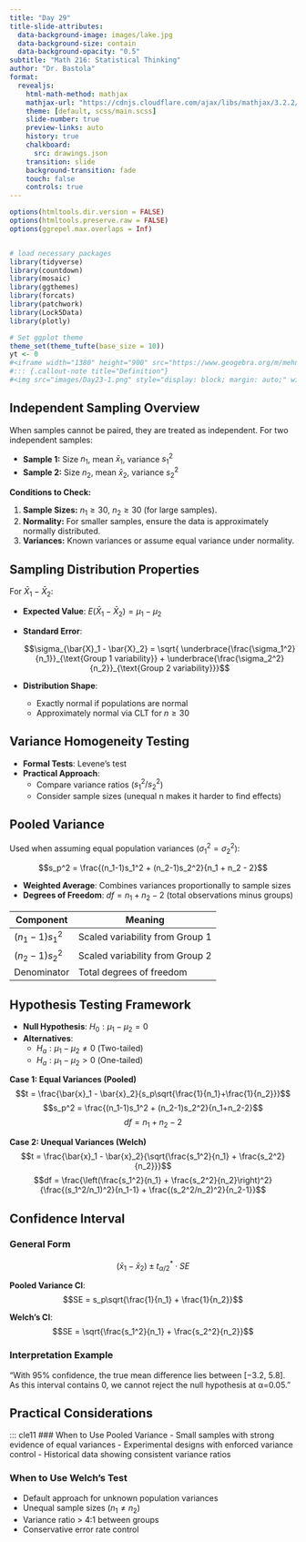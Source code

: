 ```yaml
---
title: "Day 29"
title-slide-attributes:
  data-background-image: images/lake.jpg
  data-background-size: contain
  data-background-opacity: "0.5"
subtitle: "Math 216: Statistical Thinking"
author: "Dr. Bastola"
format:
  revealjs:
    html-math-method: mathjax
    mathjax-url: "https://cdnjs.cloudflare.com/ajax/libs/mathjax/3.2.2/MathJax.js" 
    theme: [default, scss/main.scss]
    slide-number: true
    preview-links: auto
    history: true
    chalkboard: 
      src: drawings.json
    transition: slide
    background-transition: fade    
    touch: false
    controls: true
---
```


```r
options(htmltools.dir.version = FALSE)
options(htmltools.preserve.raw = FALSE)
options(ggrepel.max.overlaps = Inf)


# load necessary packages
library(tidyverse)
library(countdown)
library(mosaic)
library(ggthemes)
library(forcats)
library(patchwork)
library(Lock5Data)
library(plotly)

# Set ggplot theme
theme_set(theme_tufte(base_size = 10))
yt <- 0
#<iframe width="1380" height="900" src="https://www.geogebra.org/m/mehn8u8s"></iframe>
#::: {.callout-note title="Definition"}
#<img src="images/Day23-1.png" style="display: block; margin: auto;" width="80%"  loading="lazy" decoding="async">
```



## Independent Sampling Overview {.font70}

::: cle6
When samples cannot be paired, they are treated as independent. For two independent samples:  

- **Sample 1:** Size $n_1$, mean $\bar{x}_1$, variance $s_1^2$  
- **Sample 2:** Size $n_2$, mean $\bar{x}_2$, variance $s_2^2$  

**Conditions to Check:**  

1. **Sample Sizes:** $n_1 \geq 30$, $n_2 \geq 30$ (for large samples).  
2. **Normality:** For smaller samples, ensure the data is approximately normally distributed.  
3. **Variances:** Known variances or assume equal variance under normality.  
:::


## Sampling Distribution Properties {.font70}

::: cle7

For $\bar{X}_1 - \bar{X}_2$:

- **Expected Value**: $E(\bar{X}_1 - \bar{X}_2) = \mu_1 - \mu_2$
- **Standard Error**:
  
  $$\sigma_{\bar{X}_1 - \bar{X}_2} = \sqrt{
  \underbrace{\frac{\sigma_1^2}{n_1}}_{\text{Group 1 variability}} + 
  \underbrace{\frac{\sigma_2^2}{n_2}}_{\text{Group 2 variability}}}$$
  
- **Distribution Shape**:
  - Exactly normal if populations are normal
  - Approximately normal via CLT for $n \geq 30$
  
:::



## Variance Homogeneity Testing

::: cle6
- **Formal Tests**: Levene's test
- **Practical Approach**:
  - Compare variance ratios ($s_1^2/s_2^2$)
  - Consider sample sizes (unequal n makes it harder to find effects)
:::

## Pooled Variance {.font70}

::: cle12

Used when assuming equal population variances ($\sigma_1^2 = \sigma_2^2$):

$$s_p^2 = \frac{(n_1-1)s_1^2 + (n_2-1)s_2^2}{n_1 + n_2 - 2}$$

- **Weighted Average**: Combines variances proportionally to sample sizes
- **Degrees of Freedom**: $df = n_1 + n_2 - 2$ (total observations minus groups)

| Component | Meaning |
|-----------|---------|
| $(n_1-1)s_1^2$ | Scaled variability from Group 1 |
| $(n_2-1)s_2^2$ | Scaled variability from Group 2 |
| Denominator | Total degrees of freedom |
:::

## Hypothesis Testing Framework {.font60}

::: cle8
- **Null Hypothesis**: $H_0: \mu_1 - \mu_2 = 0$
- **Alternatives**:
  - $H_a: \mu_1 - \mu_2 \neq 0$ (Two-tailed)
  - $H_a: \mu_1 - \mu_2 > 0$ (One-tailed)

::: row
::: left

**Case 1: Equal Variances (Pooled)**
$$t = \frac{\bar{x}_1 - \bar{x}_2}{s_p\sqrt{\frac{1}{n_1}+\frac{1}{n_2}}}$$
$$s_p^2 = \frac{(n_1-1)s_1^2 + (n_2-1)s_2^2}{n_1+n_2-2}$$
$$df = n_1 + n_2 - 2$$
:::

::: right
**Case 2: Unequal Variances (Welch)**
$$t = \frac{\bar{x}_1 - \bar{x}_2}{\sqrt{\frac{s_1^2}{n_1} + \frac{s_2^2}{n_2}}}$$
$$df = \frac{\left(\frac{s_1^2}{n_1} + \frac{s_2^2}{n_2}\right)^2}{\frac{(s_1^2/n_1)^2}{n_1-1} + \frac{(s_2^2/n_2)^2}{n_2-1}}$$
:::
:::

:::




## Confidence Interval {.font50}

::: cle10
### General Form
$$(\bar{x}_1 - \bar{x}_2) \pm t^*_{\alpha/2} \cdot SE$$

**Pooled Variance CI**:
$$SE = s_p\sqrt{\frac{1}{n_1} + \frac{1}{n_2}}$$

**Welch's CI**:
$$SE = \sqrt{\frac{s_1^2}{n_1} + \frac{s_2^2}{n_2}}$$

### Interpretation Example
"With 95% confidence, the true mean difference lies between [−3.2, 5.8]. As this interval contains 0, we cannot reject the null hypothesis at α=0.05."
:::



## Practical Considerations {.font70}

::: cle11
### When to Use Pooled Variance
- Small samples with strong evidence of equal variances
- Experimental designs with enforced variance control
- Historical data showing consistent variance ratios

### When to Use Welch's Test
- Default approach for unknown population variances
- Unequal sample sizes ($n_1 \neq n_2$)
- Variance ratio > 4:1 between groups
- Conservative error rate control
